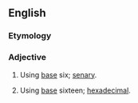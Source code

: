 ==English==

===Etymology===
{{blend|en|hex-|decimal}}

===Adjective===
{{en-adj|-}}

# {{lb|en|rare|of a positional numeral system}} Using [[base]] six; [[senary]].
# {{lb|en|nonstandard|rare|of a positional numeral system}} Using [[base]] sixteen; [[hexadecimal]].